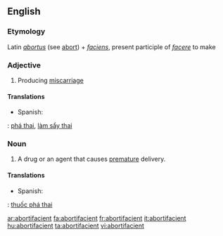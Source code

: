 ==English==

===Etymology===
Latin ''[[abortus]]'' (see [[abort]]) + ''[[faciens]]'', present participle of ''[[facere]]'' to make

===Adjective===
{{en-adj}}

# Producing [[miscarriage]]

====Translations====
* Spanish: {{t+|es|abortivo}}

{{checktrans}}
{{ttbc|Vietnamese}}: [[phá thai]], [[làm sẩy thai]]

===Noun===
{{en-noun}}

# A drug or an agent that causes [[premature]] delivery.

====Translations====
* Spanish: {{t+|es|abortivo|m}}

{{checktrans}}
{{ttbc|Vietnamese}}: [[thuốc phá thai]]

[[ar:abortifacient]]
[[fa:abortifacient]]
[[fr:abortifacient]]
[[it:abortifacient]]
[[hu:abortifacient]]
[[ta:abortifacient]]
[[vi:abortifacient]]